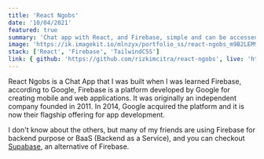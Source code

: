 ---
title: 'React Ngobs'
date: '10/04/2021'
featured: true
summary: 'Chat app with React, and Firebase, simple and can be accessed by everyone'
image: 'https://ik.imagekit.io/mlnzyx/portfolio_ss/react-ngobs_m9B2LEM9e.png?ik-sdk-version=javascript-1.4.3&updatedAt=1636633477827'
stack: ['React', 'Firebase', 'TailwindCSS']
link: { github: 'https://github.com/rizkimcitra/react-ngobs', live: 'https://react-ngobs.vercel.app/' }
---

React Ngobs is a Chat App that I was built when I was learned Firebase, according to Google, Firebase is a platform developed by Google for creating mobile and web applications. It was originally an independent company founded in 2011. In 2014, Google acquired the platform and it is now their flagship offering for app development.

I don't know about the others, but many of my friends are using Firebase for backend purpose or BaaS (Backend as a Service), and you can checkout [Supabase](https://supabase.com/), an alternative of Firebase.
